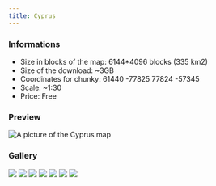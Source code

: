 ---
title: Cyprus
---


### Informations
* Size in blocks of the map: 6144*4096 blocks (335 km2)
* Size of the download: ~3GB
* Coordinates for chunky: 61440 -77825 77824 -57345
* Scale: ~1:30
* Price: Free

### Preview
<img src="/img/maps/previews/europe/cyprus.webp" alt="A picture of the Cyprus map"></img>  

### Gallery
<Slider dots infinite arrows={false} slidesToShow={1} slidesToScroll={1} pauseOnHover speed={500} autoplay autoplaySpeed={3000}>
    <img src="/img/maps/gallery/europe/cyprus/0.webp"></img>
    <img src="/img/maps/gallery/europe/cyprus/1.webp"></img>
    <img src="/img/maps/gallery/europe/cyprus/2.webp"></img>
    <img src="/img/maps/gallery/europe/cyprus/3.webp"></img>
    <img src="/img/maps/gallery/europe/cyprus/4.webp"></img>
    <img src="/img/maps/gallery/europe/cyprus/5.webp"></img>
    <img src="/img/maps/gallery/europe/cyprus/6.webp"></img>
</Slider>